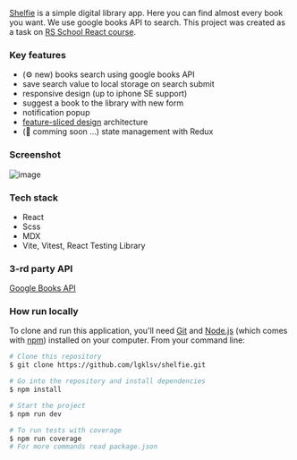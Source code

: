 [Shelfie](https://github.com/lgklsv/shelfie) is a simple
digital library app. Here you can find almost every book you want. We use google books API to search. This project was created as a task on [RS School React course](https://rs.school/react/).

### Key features

- (⚙️ new) books search using google books API
- save search value to local storage on search submit
- responsive design (up to iphone SE support)
- suggest a book to the library with new form
- notification popup
- [feature-sliced design](https://feature-sliced.design/) architecture
- (🚀 comming soon ...) state management with Redux

### Screenshot

![image](https://user-images.githubusercontent.com/101424508/230730175-70290ba4-3a67-4978-836e-ac7611a9f626.png)

### Tech stack

- React
- Scss
- MDX
- Vite, Vitest, React Testing Library

### 3-rd party API

[Google Books API](https://developers.google.com/books/docs/v1/using)

### How run locally

To clone and run this application, you'll need [Git](https://git-scm.com) and [Node.js](https://nodejs.org/en/download/) (which comes with [npm](http://npmjs.com)) installed on your computer. From your command line:

```bash
# Clone this repository
$ git clone https://github.com/lgklsv/shelfie.git

# Go into the repository and install dependencies
$ npm install

# Start the project
$ npm run dev

# To run tests with coverage
$ npm run coverage
# For more commands read package.json
```
